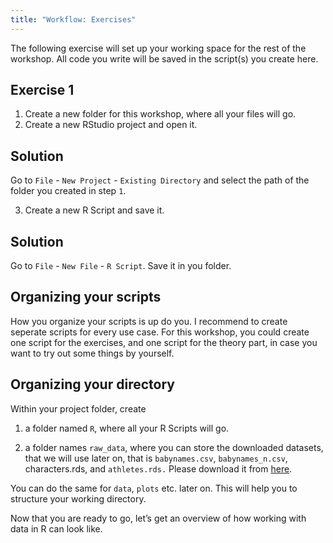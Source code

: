 ```yaml
---
title: "Workflow: Exercises"
---
```


The following exercise will set up your working space for the rest of the workshop. All code you write will be saved in the script(s) you create here.

## Exercise 1

1.  Create a new folder for this workshop, where all your files will go.
2.  Create a new RStudio project and open it.

::: {.callout-caution collapse="true"}
## Solution

Go to `File` - `New Project` - `Existing Directory` and select the path of the folder you created in step `1`.
:::

3.  Create a new R Script and save it.

::: {.callout-caution collapse="true"}
## Solution

Go to `File` - `New File` - `R Script`. Save it in you folder.
:::

::: callout-tip
## Organizing your scripts

How you organize your scripts is up do you. I recommend to create seperate scripts for every use case. For this workshop, you could create one script for the exercises, and one script for the theory part, in case you want to try out some things by yourself.
:::

::: callout-tip
## Organizing your directory

Within your project folder, create

1.  a folder named `R`, where all your R Scripts will go.

2.  a folder names `raw_data`, where you can store the downloaded datasets, that we will use later on, that is `babynames.csv`, `babynames_n.csv`, characters.rds, and `athletes.rds.` Please download it from [here](https://github.com/nickhaf/r_tutorial/tree/main/raw_data).

You can do the same for `data`, `plots` etc. later on. This will help you to structure your working directory.
:::

<!-- KAS: Ich fände es irgendwie ein bisschen günstiger, wenn man sie hier schon mal ein paar Daten runterladen lässt, denn schon auf der nächsten Seite kommt man per Querlink zu Athletes und weiß nicht, woher man das nehmen soll, weil es auch nicht im "Previous Code" drin ist. -->

Now that you are ready to go, let's get an overview of how working with data in R can look like.
